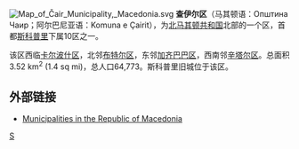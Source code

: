 [[File:Map_of_Čair_Municipality,_Macedonia.svg|right]]
'''查伊尔区'''（马其顿语：Општина Чаир；阿尔巴尼亚语：Komuna e Çairit），为[[北马其顿共和国|北马其顿共和国]]北部的一个区，首都[[斯科普里|斯科普里]]下属10区之一。

该区西临[[卡尔波什区|卡尔波什区]]，北邻[[布特尔区|布特尔区]]，东邻[[加齐巴巴区|加齐巴巴区]]，西南邻[[辛塔尔区|辛塔尔区]]。总面积3.52 km<sup>2</sup> (1.4 sq mi)，总人口64,773。斯科普里旧城位于该区。

== 外部链接 ==
* [https://web.archive.org/web/20100726162159/http://makedonija.name/municipalities.php Municipalities in the Republic of Macedonia]

{{馬其頓行政區劃}}

[[Category:北马其顿行政区划|S]]
